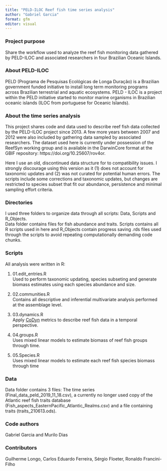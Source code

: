 ```yaml
---
title: "PELD-ILOC Reef fish time series analysis"
author: "Gabriel Garcia"
format: gfm
editor: visual
---
```


### Project purpose

Share the workflow used to analyze the reef fish monitoring data gathered by PELD-ILOC and associated researchers in four Brazilian Oceanic Islands.

### About PELD-ILOC

PELD (Programa de Pesquisas Ecológicas de Longa Duração) is a Brazilian government funded initiative to install long term monitoring programs across Brazilian terrestrial and aquatic ecosystems. PELD - ILOC is a project within the PELD initiative started to monitor marine organisms in Brazilian oceanic islands (ILOC from portuguese for Oceanic Islands).

### About the time series analysis

This project shares code and data used to describe reef fish data collected by the PELD-ILOC project since 2013. A few more years between 2007 and 2012 were also included by gathering data sampled by associated researchers. The dataset used here is currently under possession of the ReefSyn working group and is available in the DarwinCore format at the GBIF repository: https://doi.org/10.25607/rov4or.

Here I use an old, discontinued data structure for to compatibility issues. I strongly discourage using this version as it (1) does not account for taxonomic updates and (2) was not curated for potential human errors. The scripts include some corrections and taxonomic updates, but changes are restricted to species subset that fit our abundance, persistence and minimal sampling effort criteria.

### Directories

I used three folders to organize data through all scripts: Data, Scripts and R_Objects.\
Data folder contains files for fish abundance and traits. Scripts contains all R scripts used in here and R_Objects contain progress saving .rds files used through the scripts to avoid repeating computationally demanding code chunks.

### Scripts

All analysis were written in R:

1.  01.edit_entries.R\
    Used to perform taxonomic updating, species subseting and generate biomass estimates using each species abundance and size.

2.  02.communities.R\
    Contains all descriptive and inferential multivariate analysis performed at the assemblage level.

3.  03.dynamics.R\
    Apply [CoDyn](https://github.com/NCEAS/codyn) metrics to describe reef fish data in a temporal perspective.

4.  04.groups.R\
    Uses mixed linear models to estimate biomass of reef fish groups through time.

5.  05.Species.R\
    Uses mixed linear models to estimate each reef fish species biomass through time

### Data

Data folder contains 3 files: The time series (Final_data_peld_2019_11_18.csv), a currently no longer used copy of the Atlantic reef fish traits database (Fish_aspects_EasternPacific_Atlantic_Realms.csv) and a file containing traits (traits_210613.ods).

### Code authors

Gabriel Garcia and Murilo Dias

### Contributors

Guilherme Longo, Carlos Eduardo Ferreira, Sérgio Floeter, Ronaldo Francini-Filho
